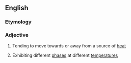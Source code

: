 ==English==

===Etymology===
{{confix|en|thermo|tropic}}

===Adjective===
{{en-adj}}

# {{lb|en|biology|of a plant}} Tending to move towards or away from a source of [[heat]]
# {{lb|en|physics|of a liquid crystal}} Exhibiting different [[phase]]s at different [[temperature]]s